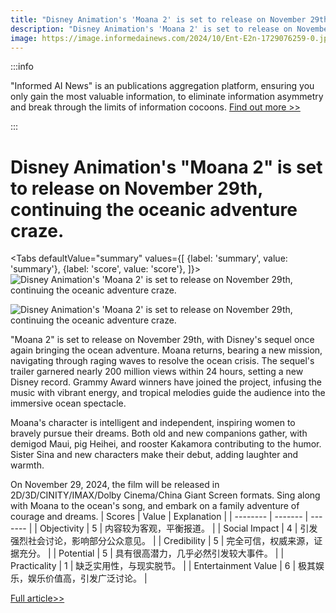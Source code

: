 ```yaml
---
title: "Disney Animation's 'Moana 2' is set to release on November 29th, continuing the oceanic adventure craze."
description: "Disney Animation's 'Moana 2' is set to release on November 29th, continuing the oceanic adventure craze."
image: https://image.informedainews.com/2024/10/Ent-E2n-1729076259-0.jpg
---
```



:::info

"Informed AI News" is an publications aggregation platform, ensuring you only gain the most valuable information, to eliminate information asymmetry and break through the limits of information cocoons.  [Find out more >>](/)

:::

# Disney Animation's "Moana 2" is set to release on November 29th, continuing the oceanic adventure craze.


<Tabs
	defaultValue="summary"
	values={[
	{label: 'summary', value: 'summary'},
	{label: 'score', value: 'score'},
]}>
<TabItem value="summary">
<img
  src="https://image.informedainews.com/2024/10/Ent-E2n-1729076259-0.jpg"
  alt="Disney Animation's 'Moana 2' is set to release on November 29th, continuing the oceanic adventure craze."
/>

<img
  src="https://image.informedainews.com/2024/10/Ent-vUc-1729076259-4.jpg"
  alt="Disney Animation's 'Moana 2' is set to release on November 29th, continuing the oceanic adventure craze."
/>



"Moana 2" is set to release on November 29th, with Disney's sequel once again bringing the ocean adventure. Moana returns, bearing a new mission, navigating through raging waves to resolve the ocean crisis. The sequel's trailer garnered nearly 200 million views within 24 hours, setting a new Disney record. Grammy Award winners have joined the project, infusing the music with vibrant energy, and tropical melodies guide the audience into the immersive ocean spectacle.

Moana's character is intelligent and independent, inspiring women to bravely pursue their dreams. Both old and new companions gather, with demigod Maui, pig Heihei, and rooster Kakamora contributing to the humor. Sister Sina and new characters make their debut, adding laughter and warmth.

On November 29, 2024, the film will be released in 2D/3D/CINITY/IMAX/Dolby Cinema/China Giant Screen formats. Sing along with Moana to the ocean's song, and embark on a family adventure of courage and dreams.
</TabItem>
<TabItem value="score">
	| Scores     | Value   | Explanation |
	| -------- | ------- | ------- |
	| Objectivity  | 5    | 内容较为客观，平衡报道。    |
	| Social Impact | 4     | 引发强烈社会讨论，影响部分公众意见。    |
	| Credibility    | 5    | 完全可信，权威来源，证据充分。    |
	| Potential    | 5    | 具有很高潜力，几乎必然引发较大事件。    |
	| Practicality    | 1    | 缺乏实用性，与现实脱节。    |
	| Entertainment Value    | 6    | 极其娱乐，娱乐价值高，引发广泛讨论。    |
</TabItem>
</Tabs>

[Full article>>](https://www.gcores.com/articles/189598)

